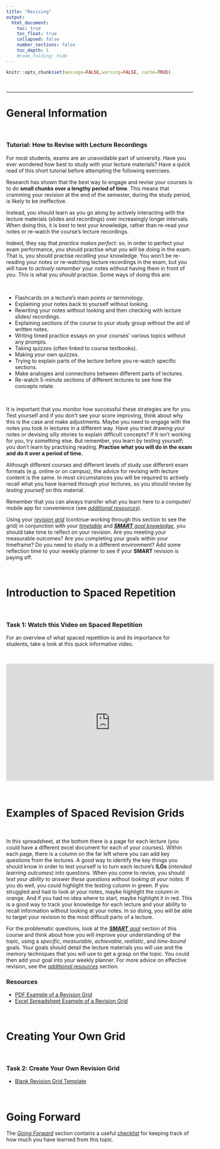 ```yaml
---
title: "Revising"
output:
  html_document:
    toc: true
    toc_float: true
    collapsed: false
    number_sections: false
    toc_depth: 1
    #code_folding: hide
---
```


```r
knitr::opts_chunk$set(message=FALSE,warning=FALSE, cache=TRUE)
```

<br>

***

# General Information

<br>

### Tutorial: How to Revise with Lecture Recordings

For most students, exams are an unavoidable part of university. Have you ever wondered how best to study with your lecture materials? Have a quick read of this short tutorial before attempting the following exercises.

Research has shown that the best way to engage and revise your courses is to do **small chunks over a lengthy period of time**. This means that cramming your revision at the end of the semester, during the study period, is likely to be ineffective.

Instead, you should learn as you go along by actively interacting with the lecture materials (slides and recordings) over increasingly longer intervals. When doing this, it is best to test your knowledge, rather than re-read your notes or re-watch the course's lecture recordings.

Indeed, they say that _practice makes perfect_: so, in order to perfect your exam performance, you should practise what you will be doing in the exam. That is, you should practise _recalling_ your knowledge. You won't be re-reading your notes or re-watching lecture recordings in the exam, but you will have to _actively remember_ your notes without having them in front of you. This is what you _should_ practise. Some ways of doing this are:

<br>

* Flashcards on a lecture's main points or terminology.
* Explaining your notes back to yourself without looking.
* Rewriting your notes without looking and then checking with lecture slides/ recordings.
* Explaining sections of the course to your study group without the aid of written notes.
* Writing timed practice essays on your courses' various topics without any prompts.
* Taking quizzes (often linked to course textbooks).
* Making your own quizzes.
* Trying to explain parts of the lecture before you re-watch specific sections.
* Make analogies and connections between different parts of lectures.
* Re-watch 5-minute sections of different lectures to see how the concepts relate.

<br>

It is important that you monitor how successful these strategies are for you. Test yourself and if you don't see your score improving, think about why this is the case and make adjustments. Maybe you need to engage with the notes you took in lectures in a different way. Have you tried drawing your notes or devising silly stories to explain difficult concepts? If it isn't working for you, try something else.
But remember, you learn by testing yourself; you don't learn by practising reading. **Practise what you will do in the exam and do it over a period of time.**

Although different courses and different levels of study use different exam formats (e.g. online or on campus), the advice for revising with lecture content is the same. In most circumstances you will be required to actively recall what you have learned through your lectures, so you should revise by _testing yourself_ on this material.

Remember that you can always transfer what you learn here to a computer/ mobile app for convenience (see [_additional resources_](https://grahamreidpsychology.github.io/MakingtheMostofLectures/Additional_Resources.html)).

Using your [_revision grid_](https://grahamreidpsychology.github.io/MakingtheMostofLectures/Revising.html#resources) (continue working through this section to see the grid) in conjunction with your [_timetable_](https://grahamreidpsychology.github.io/MakingtheMostofLectures/Time_Keeping.html) and [_**SMART** goal knowledge_](https://g33h3m.github.io/MakingtheMostofLectures/Goal_Setting.html), you should take time to reflect on your revision. Are you meeting your measurable outcomes? Are you completing your goals within your timeframe? Do you need to study in a different environment? Add some reflection time to your weekly planner to see if your **SMART** revision is paying off.

<br>

# Introduction to Spaced Repetition

<br>

### Task 1: Watch this Video on Spaced Repetition

For an overview of what spaced repetition is and its importance for students, take a look at this quick informative video.

<br>

<center>

<iframe width="560" height="315" src="https://www.youtube.com/embed/cVf38y07cfk" frameborder="0" allow="accelerometer; autoplay; encrypted-media; gyroscope; picture-in-picture" allowfullscreen></iframe>

</center>

<br>

# Examples of Spaced Revision Grids

<br>

In this spreadsheet, at the bottom there is a page for each lecture (you could have a different excel document for each of your courses). Within each page, there is a column on the far left where you can add key questions from the lectures. A good way to identify the key things you should know in order to test yourself is to turn each lecture's **ILOs** (_intended learning outcomes_) into questions. When you come to revise, you should _test your ability to answer these questions without looking at your notes_. If you do well, you could highlight the testing column in green. If you struggled and had to look at your notes, maybe highlight the column in orange. And if you had no idea where to start, maybe highlight it in red. This is a good way to track your knowledge for each lecture and your ability to recall information without looking at your notes. In so doing, you will be able to target your revision to the most difficult parts of a lecture. 

For the problematic questions, look at the [_**SMART** goal_](https://grahamreidpsychology.github.io/MakingtheMostofLectures/Goal_Setting.html) section of this course and think about how you will improve your understanding of the topic, using a *specific*, *measurable*, *achievable*, *realistic*, and *time-bound* goals. Your goals should detail the lecture materials you will use and the memory techniques that you will use to get a grasp on the topic. You could then add your goal into your weekly planner. For more advice on effective revision, see the [_additional resources_](https://grahamreidpsychology.github.io/MakingtheMostofLectures/Additional_Resources.html#revising) section.

### Resources

* [PDF Example of a Revision Grid](downloads/Revision_Grid_Example.pdf
)
* [Excel Spreadsheet Example of a Revision Grid](downloads/Revision_Grid_Example.xlsx
)

<br>

# Creating Your Own Grid

<br>

### Task 2: Create Your Own Revision Grid

* [Blank Revision Grid Template](downloads/Revision_Template.xlsx)

<br>

# Going Forward

The [_Going Forward_](https://grahamreidpsychology.github.io/MakingtheMostofLectures/Going_Forward.html) section contains a useful [checklist](downloads/checklist.docx) for keeping track of how much you have learned from this topic.